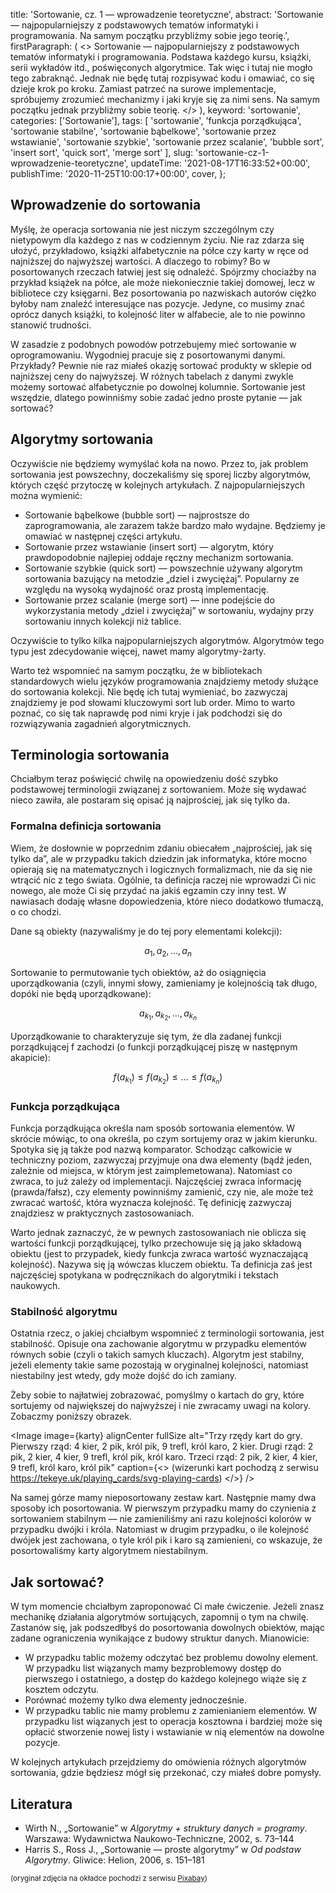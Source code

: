 
  title: 'Sortowanie, cz. 1 — wprowadzenie teoretyczne',
  abstract:
    'Sortowanie — najpopularniejszy z podstawowych tematów informatyki i programowania. Na samym początku przybliżmy sobie jego teorię.',
  firstParagraph: (
    <>
      Sortowanie — najpopularniejszy z podstawowych tematów informatyki i programowania. Podstawa każdego kursu,
      książki, serii wykładów itd., poświęconych algorytmice. Tak więc i tutaj nie mogło tego zabraknąć. Jednak nie będę
      tutaj rozpisywać kodu i omawiać, co się dzieje krok po kroku. Zamiast patrzeć na surowe implementacje, spróbujemy
      zrozumieć mechanizmy i jaki kryje się za nimi sens. Na samym początku jednak przybliżmy sobie teorię.
    </>
  ),
  keyword: 'sortowanie',
  categories: ['Sortowanie'],
  tags: [
    'sortowanie',
    'funkcja porządkująca',
    'sortowanie stabilne',
    'sortowanie bąbelkowe',
    'sortowanie przez wstawianie',
    'sortowanie szybkie',
    'sortowanie przez scalanie',
    'bubble sort',
    'insert sort',
    'quick sort',
    'merge sort'
  ],
  slug: 'sortowanie-cz-1-wprowadzenie-teoretyczne',
  updateTime: '2021-08-17T16:33:52+00:00',
  publishTime: '2020-11-25T10:00:17+00:00',
  cover,
};

## Wprowadzenie do sortowania

Myślę, że operacja sortowania nie jest niczym szczególnym czy nietypowym dla każdego z nas w codziennym życiu. Nie raz zdarza się ułożyć, przykładowo, książki alfabetycznie na półce czy karty w ręce od najniższej do najwyższej wartości. A dlaczego to robimy? Bo w posortowanych rzeczach łatwiej jest się odnaleźć. Spójrzmy chociażby na przykład książek na półce, ale może niekoniecznie takiej domowej, lecz w bibliotece czy księgarni. Bez posortowania po nazwiskach autorów ciężko byłoby nam znaleźć interesujące nas pozycje. Jedyne, co musimy znać oprócz danych książki, to kolejność liter w alfabecie, ale to nie powinno stanowić trudności.

W zasadzie z podobnych powodów potrzebujemy mieć sortowanie w oprogramowaniu. Wygodniej pracuje się z posortowanymi danymi. Przykłady? Pewnie nie raz miałeś okazję sortować produkty w sklepie od najniższej ceny do najwyższej. W różnych tabelach z danymi zwykle możemy sortować alfabetycznie po dowolnej kolumnie. Sortowanie jest wszędzie, dlatego powinniśmy sobie zadać jedno proste pytanie — jak sortować?

## Algorytmy sortowania

Oczywiście nie będziemy wymyślać koła na nowo. Przez to, jak problem sortowania jest powszechny, doczekaliśmy się sporej liczby algorytmów, których część przytoczę w kolejnych artykułach. Z najpopularniejszych można wymienić:

- Sortowanie bąbelkowe (bubble sort) — najprostsze do zaprogramowania, ale zarazem także bardzo mało wydajne. Będziemy je omawiać w następnej części artykułu.
- Sortowanie przez wstawianie (insert sort) — algorytm, który prawdopodobnie najlepiej oddaje ręczny mechanizm sortowania.
- Sortowanie szybkie (quick sort) — powszechnie używany algorytm sortowania bazujący na metodzie „<Link href="/post/wyszukiwanie-w-listach">dziel i zwyciężaj</Link>”. Popularny ze względu na wysoką wydajność oraz prostą implementację.
- Sortowanie przez scalanie (merge sort) — inne podejście do wykorzystania metody „dziel i zwyciężaj” w sortowaniu, wydajny przy sortowaniu innych kolekcji niż tablice.

Oczywiście to tylko kilka najpopularniejszych algorytmów. Algorytmów tego typu jest zdecydowanie więcej, nawet mamy algorytmy-żarty.

Warto też wspomnieć na samym początku, że w bibliotekach standardowych wielu języków programowania znajdziemy metody służące do sortowania kolekcji. Nie będę ich tutaj wymieniać, bo zazwyczaj znajdziemy je pod słowami kluczowymi sort lub order. Mimo to warto poznać, co się tak naprawdę pod nimi kryje i jak podchodzi się do rozwiązywania zagadnień algorytmicznych.

## Terminologia sortowania

Chciałbym teraz poświęcić chwilę na opowiedzeniu dość szybko podstawowej terminologii związanej z sortowaniem. Może się wydawać nieco zawiła, ale postaram się opisać ją najprościej, jak się tylko da.

### Formalna definicja sortowania

Wiem, że dosłownie w poprzednim zdaniu obiecałem „najprościej, jak się tylko da”, ale w przypadku takich dziedzin jak informatyka, które mocno opierają się na matematycznych i logicznych formalizmach, nie da się nie wtrącić nic z tego świata. Ogólnie, ta definicja raczej nie wprowadzi Ci nic nowego, ale może Ci się przydać na jakiś egzamin czy inny test. W nawiasach dodaję własne dopowiedzenia, które nieco dodatkowo tłumaczą, o co chodzi.

Dane są obiekty (nazywaliśmy je do tej pory elementami kolekcji):

$$
a_1, a_2, …, a_n
$$

Sortowanie to permutowanie tych obiektów, aż do osiągnięcia uporządkowania (czyli, innymi słowy, zamieniamy je kolejnością tak długo, dopóki nie będą uporządkowane):

$$
a_{k_1}, a_{k_2}, ..., a_{k_n}
$$

Uporządkowanie to charakteryzuje się tym, że dla zadanej funkcji porządkującej f zachodzi (o funkcji porządkującej piszę w następnym akapicie):

$$
f(a_{k_1}) \leqslant f(a_{k_2}) \leqslant … \leqslant f(a_{k_n})
$$

### Funkcja porządkująca

Funkcja porządkująca określa nam sposób sortowania elementów. W skrócie mówiąc, to ona określa, po czym sortujemy oraz w jakim kierunku. Spotyka się ją także pod nazwą komparator. Schodząc całkowicie w techniczny poziom, zazwyczaj przyjmuje ona dwa elementy (bądź jeden, zależnie od miejsca, w którym jest zaimplemetowana). Natomiast co zwraca, to już zależy od implementacji. Najczęściej zwraca informację (prawda/fałsz), czy elementy powinniśmy zamienić, czy nie, ale może też zwracać wartość, która wyznacza kolejność. Tę definicję zazwyczaj znajdziesz w praktycznych zastosowaniach.

Warto jednak zaznaczyć, że w pewnych zastosowaniach nie oblicza się wartości funkcji porządkującej, tylko przechowuje się ją jako składową obiektu (jest to przypadek, kiedy funkcja zwraca wartość wyznaczającą kolejność). Nazywa się ją wówczas kluczem obiektu. Ta definicja zaś jest najczęściej spotykana w podręcznikach do algorytmiki i tekstach naukowych.

### Stabilność algorytmu

Ostatnia rzecz, o jakiej chciałbym wspomnieć z terminologii sortowania, jest stabilność. Opisuje ona zachowanie algorytmu w przypadku elementów równych sobie (czyli o takich samych kluczach). Algorytm jest stabilny, jeżeli elementy takie same pozostają w oryginalnej kolejności, natomiast niestabilny jest wtedy, gdy może dojść do ich zamiany.

Żeby sobie to najłatwiej zobrazować, pomyślmy o kartach do gry, które sortujemy od największej do najwyższej i nie zwracamy uwagi na kolory. Zobaczmy poniższy obrazek.

<Image
  image={karty}
  alignCenter
  fullSize
  alt="Trzy rzędy kart do gry. Pierwszy rząd: 4 kier, 2 pik, król pik, 9 trefl, król karo, 2 kier. Drugi rząd: 2 pik, 2 kier, 4 kier, 9 trefl, król pik, król karo. Trzeci rząd: 2 pik, 2 kier, 4 kier, 9 trefl, król karo, król pik"
  caption={<>
    (wizerunki kart pochodzą z serwisu <a href="https://tekeye.uk/playing_cards/svg-playing-cards" target="_blank">https://tekeye.uk/playing_cards/svg-playing-cards</a>)
  </>}
/>

Na samej górze mamy nieposortowany zestaw kart. Następnie mamy dwa sposoby ich posortowania. W pierwszym przypadku mamy do czynienia z sortowaniem stabilnym — nie zamieniliśmy ani razu kolejności kolorów w przypadku dwójki i króla. Natomiast w drugim przypadku, o ile kolejność dwójek jest zachowana, o tyle król pik i karo są zamienieni, co wskazuje, że posortowaliśmy karty algorytmem niestabilnym.

## Jak sortować?

W tym momencie chciałbym zaproponować Ci małe ćwiczenie. Jeżeli znasz mechanikę działania algorytmów sortujących, zapomnij o tym na chwilę. Zastanów się, jak podszedłbyś do posortowania dowolnych obiektów, mając zadane ograniczenia wynikające z budowy struktur danych. Mianowicie:

- W przypadku tablic możemy odczytać bez problemu dowolny element. W przypadku list wiązanych mamy bezproblemowy dostęp do pierwszego i ostatniego, a dostęp do każdego kolejnego wiąże się z kosztem odczytu.
- Porównać możemy tylko dwa elementy jednocześnie.
- W przypadku tablic nie mamy problemu z zamienianiem elementów. W przypadku list wiązanych jest to operacja kosztowna i bardziej może się opłacić stworzenie nowej listy i wstawianie w nią elementów na dowolne pozycje.

W kolejnych artykułach przejdziemy do omówienia różnych algorytmów sortowania, gdzie będziesz mógł się przekonać, czy miałeś dobre pomysły.

## Literatura

- Wirth N., „Sortowanie” w *Algorytmy + struktury danych = programy*. Warszawa: Wydawnictwa Naukowo-Techniczne, 2002, s. 73–144
- Harris S., Ross J., „Sortowanie — proste algorytmy” w *Od podstaw Algorytmy*. Gliwice: Helion, 2006, s. 151–181

<small>(oryginał zdjęcia na okładce pochodzi z serwisu [Pixabay](https://pixabay.com/photos/horse-horse-race-race-animal-3880450/))</small>
